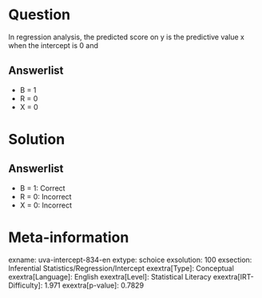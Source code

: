 Question
========

In regression analysis, the predicted score on y is the predictive value x when the intercept is 0 and

Answerlist
----------

* B = 1
* R = 0
* X = 0

Solution
========

Answerlist
----------

* B = 1: Correct
* R = 0: Incorrect
* X = 0: Incorrect

Meta-information
================
exname: uva-intercept-834-en
extype: schoice
exsolution: 100
exsection: Inferential Statistics/Regression/Intercept
exextra[Type]: Conceptual
exextra[Language]: English
exextra[Level]: Statistical Literacy
exextra[IRT-Difficulty]: 1.971
exextra[p-value]: 0.7829
